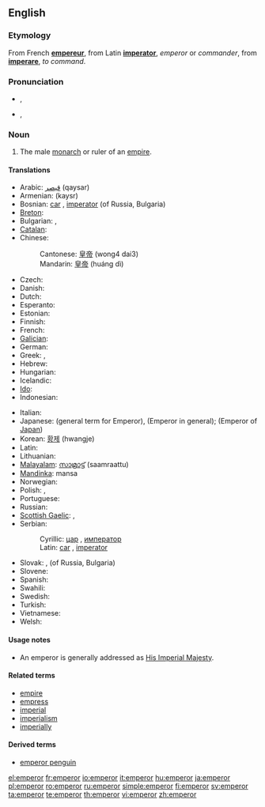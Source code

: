 ==English==

===Etymology===
From French '''[[empereur]]''', from Latin '''[[imperator]]''', ''emperor'' or ''commander'', from '''[[imperare]]''', ''to command''.

===Pronunciation===
* {{a|RP}} {{IPA|/ˈɛmpəɹə/}}, {{SAMPA|/"Emp@r\@/}}
* {{a|GenAm}} {{IPA|/ˈɛmpəɹɚ/}}, {{SAMPA|/"Emp@r\@`/}}

===Noun===
{{en-noun}}

# The male [[monarch]] or ruler of an [[empire]].

====Translations====
{{trans-top|ruler of an empire}}
* Arabic: [[قيصر]] (qaysar)
* Armenian: {{t-|hy|կայսր|sc=Hayeren|xs=Armenian}} (kaysr)
* Bosnian: [[car]] {{m}}, [[imperator]] {{m}} (of Russia, Bulgaria)
* [[Breton]]: {{t|br|impalaer|xs=Breton}}
* Bulgarian: {{t+|bg|цар|m|sc=Cyrl}}, {{t|bg|император|m|sc=Cyrl}}
* [[Catalan]]: {{t-|ca|emperador}}
* Chinese:
*: Cantonese: [[皇帝]] (wong4 dai3)
*: Mandarin: [[皇帝]] (huáng dì)
* Czech: {{t-|cs|císař|m}}
* Danish: {{t|da|kejser}}
* Dutch: {{t+|nl|keizer|m}}
* Esperanto: {{t|eo|imperiestro|xs=Esperanto}}
* Estonian: {{t+|et|keiser}}
* Finnish: {{t+|fi|keisari}}
* French: {{t+|fr|empereur|m}}
* [[Galician]]: {{t-|gl|emperador|xs=Galician}}
* German: {{t+|de|Kaiser|m}}
* Greek: {{t+|el|αυτοκράτωρ|m|sc=Grek}}, {{t+|el|αυτοκράτορας|m|sc=Grek}}
* Hebrew: {{t|he|קיסר|sc=Hebr}}
* Hungarian: {{t+|hu|császár}}
* Icelandic: {{t+|is|keisari|m}}
* [[Ido]]: {{t|io|cezaro|xs=Ido}}
* Indonesian: {{t-|id|kaisar|xs=Indonesian}}
{{trans-mid}}
* Italian: {{t+|it|imperatore|m}}
* Japanese: {{t-|ja|帝王|tr=teiō|sc=Jpan}} (general term for Emperor), {{t+|ja|皇帝|tr=kōtei|sc=Jpan}} (Emperor in general); {{t+|ja|天皇|tr=tennō|sc=Jpan}} (Emperor of [[Japan]])
* Korean: [[황제]] (hwangje)
* Latin: {{t+|la|imperator|m}}
* Lithuanian: {{t|lt|imperatorius|m|xs=Lithuanian}}
* [[Malayalam]]: [[സാമ്രാട്ട്]] (saamraattu)
* [[Mandinka]]: mansa
* Norwegian: {{t+|no|keiser|m}}
* Polish: {{t+|pl|imperator|m}}, {{t+|pl|cesarz|m}}
* Portuguese: {{t|pt|imperador|m}}
* Russian: {{t|ru|император|m|tr=imp'erátor|sc=Cyrl}}
* [[Scottish Gaelic]]: {{t-|gd|àrd-rìgh|m|xs=Scottish Gaelic}}, {{t|gd|Ceusair|xs=Scottish Gaelic}}
* Serbian:
*: Cyrillic: [[цар]] {{m}}, [[император]]
*: Latin: [[car]] {{m}}, [[imperator]]
* Slovak: {{t+|sk|cisár|m}}, {{t-|sk|cár|m}} (of Russia, Bulgaria)
* Slovene: {{t+|sl|cesar|m}}
* Spanish: {{t-|es|emperador|m}}
* Swahili: {{t|sw|kaisari|xs=Swahili}}
* Swedish: {{t|sv|kejsare}}
* Turkish: {{t+|tr|imparator}}
* Vietnamese: {{t+|vi|hoàng đế|xs=Vietnamese}}
* Welsh: {{t|cy|ymerawdwr|xs=Welsh}}
{{trans-bottom}}

====Usage notes====
* An emperor is generally addressed as [[His Imperial Majesty]].

====Related terms====
* [[empire]]
* [[empress]]
* [[imperial]]
* [[imperialism]]
* [[imperially]]

====Derived terms====
* [[emperor penguin]]

[[el:emperor]]
[[fr:emperor]]
[[io:emperor]]
[[it:emperor]]
[[hu:emperor]]
[[ja:emperor]]
[[pl:emperor]]
[[ro:emperor]]
[[ru:emperor]]
[[simple:emperor]]
[[fi:emperor]]
[[sv:emperor]]
[[ta:emperor]]
[[te:emperor]]
[[th:emperor]]
[[vi:emperor]]
[[zh:emperor]]